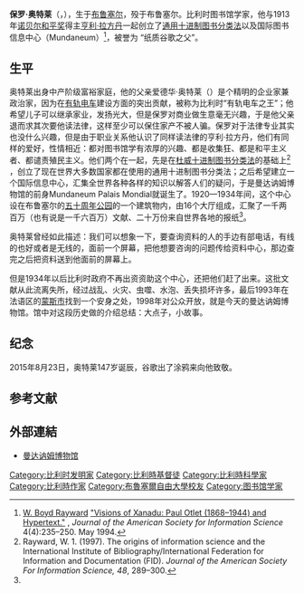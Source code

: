 {{Multiple issues|
{{Copy edit|time=2020-10-28T19:59:30+00:00}}
{{Tone|time=2020-10-28T19:59:30+00:00}}

}}
{{infobox person/Wikidata | fetchwikidata=ALL}}
'''保罗·奥特莱'''（'''{{lang-fr|Paul Otlet}}'''，{{bd|1868年|8月23日|1944年|12月10日}}），生于[[布鲁塞尔|布鲁塞尔]]，殁于布鲁塞尔。比利时图书馆学家，他与1913年[[诺贝尔和平奖|诺贝尔和平奖]]得主[[亨利·拉方丹|亨利·拉方丹]]一起创立了[[通用十进制图书分类法|通用十进制图书分类法]]以及国际图书信息中心{{link-en|曼达讷姆博物馆|Mundaneum}}（Mundaneum）<ref name="xanadu">[[W._Boyd_Rayward|W. Boyd Rayward]] [http://people.lis.uiuc.edu/~wrayward/otlet/xanadu.htm "Visions of Xanadu: Paul Otlet (1868–1944) and Hypertext."] {{Wayback|url=http://people.lis.uiuc.edu/~wrayward/otlet/xanadu.htm |date=20051227184732 }}, ''Journal of the American Society for Information Science'' 4(4):235–250.  May 1994.</ref>，被誉为 “纸质谷歌之父”。

==生平==
奥特莱出身中产阶级富裕家庭，他的父亲爱德华·奥特莱（{{lang-fr|Édouard Otlet}}）是个精明的企业家兼政治家，因为在[[有轨电车|有轨电车]]建设方面的突出贡献，被称为比利时“有轨电车之王”；他希望儿子可以继承家业，发扬光大，但是保罗对商业做生意毫无兴趣，于是他父亲退而求其次要他读法律，这样至少可以保住家产不被人骗。保罗对于法律专业其实也没什么兴趣，但是由于职业关系他认识了同样读法律的亨利·拉方丹，他们有同样的爱好，性情相近：都对图书馆学有浓厚的兴趣、都是收集狂、都是和平主义者、都谴责殖民主义。他们两个在一起，先是在[[杜威十进制图书分类法|杜威十进制图书分类法]]的基础上<ref>Rayward, W. 1. (1997). The origins of information science and the International Institute of Bibliography/International Federation for Information and Documentation (FID). ''Journal of the American Society For Information Science, 48'', 289–300.</ref> ，创立了现在世界大多数国家都在使用的通用十进制图书分类法；之后希望建立一个国际信息中心，汇集全世界各种各样的知识以解答人们的疑问，于是曼达讷姆博物馆的前身Mundaneum Palais Mondial就诞生了。1920—1934年间，这个中心设在布鲁塞尔的[[五十周年公园|五十周年公园]]的一个建筑物内，由16个大厅组成，汇聚了一千两百万（也有说是一千六百万）文献、二十万份来自世界各地的报纸<ref name="xanadu"/>。

奥特莱曾经如此描述：我们可以想象一下，要查询资料的人的手边有部电话，有线的也好或者是无线的，面前一个屏幕，把他想要咨询的问题传给资料中心，那边查完之后把资料送到他面前的屏幕上。

但是1934年以后比利时政府不再出资资助这个中心，还把他们赶了出来。这批文献从此流离失所，经过战乱、火灾、虫噬、水泡、丢失损坏许多，最后1993年在法语区的[[蒙斯市|蒙斯市]]找到一个安身之处，1998年对公众开放，就是今天的曼达讷姆博物馆。馆中对这段历史做的介绍总结：大点子，小故事。

==纪念==
2015年8月23日，奥特莱147岁诞辰，谷歌出了涂鸦来向他致敬。


==参考文献==
{{reflist}}

== 外部連結 ==
*[http://www.mundaneum.org/ 曼达讷姆博物馆] {{Wayback|url=http://www.mundaneum.org/ |date=20201211151843 }}
[[Category:比利时发明家|Category:比利时发明家]]
[[Category:比利時基督徒|Category:比利時基督徒]]
[[Category:比利時科學家|Category:比利時科學家]]
[[Category:比利時作家|Category:比利時作家]]
[[Category:布魯塞爾自由大學校友|Category:布魯塞爾自由大學校友]]
[[Category:图书馆学家|Category:图书馆学家]]